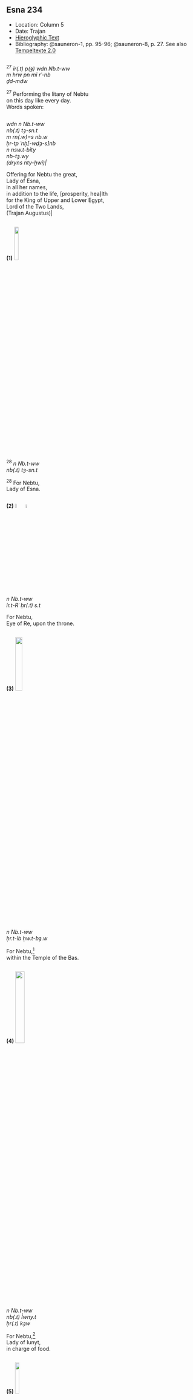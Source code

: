 ## Esna 234 {-}  
  
<style>  
  
  .col2 {  
    columns: 2 320px;         /* number of columns and width in pixels*/  
    -webkit-columns: 2 320px; /* chrome, safari */  
    -moz-columns: 2 320px;    /* firefox */  
    -webkit-column-break-inside: avoid;  
    -page-break-inside: avoid;  
    -break-inside: avoid;  
  }  
  
</style>  

- Location: Column 5
- Date: Trajan
- [Hieroglyphic Text](https://www.ifao.egnet.net/uploads/publications/enligne/Temples-Esna003.pdf#page=141){target="_blank"}  
- Bibliography: @sauneron-1, pp. 95-96; @sauneron-8, p. 27. See also [Tempeltexte 2.0](http://www.tempeltexte.uni-tuebingen.de/portal/#/text-detail/1004){target="_blank"} 


<div class="col2">  

^27^ *ỉr(.t) p(ȝ) wdn Nb.t-ww   *  
*m hrw pn mỉ rʿ-nb  *  
*ḏd-mdw  *  
  
^27^ Performing the litany of Nebtu  
on this day like every day.  
Words spoken:  

</div>

<div class="col2">

*wdn n Nb.t-ww  *  
*nb(.t) tȝ-sn.t  *  
*m rn(.w)=s nb.w*  
*ḥr-tp ʿnḫ[-wḏȝ-s]nb  *  
*n nsw.t-bỉty  *  
*nb-tȝ.wy*  
*(dryns nty-ḫwỉ)|  *  
  
Offering for Nebtu the great,  
Lady of Esna,  
in all her names,  
in addition to the life, [prosperity, hea]lth    
for the King of Upper and Lower Egypt,  
Lord of the Two Lands,  
(Trajan Augustus)|  

</div>

**(1)** ![](./images/234_28_1.png){width=15%}  

<div class="col2">  

^28^ *n Nb.t-ww    *  
*nb(.t) tȝ-sn.t   * 
  
^28^ For Nebtu,  
Lady of Esna.  

</div>

**(2)** ![](./images/234_28_2a.png){width=5.5%}![](./images/234_28_2b.png){width=5%}   

<div class="col2">  

*n Nb.t-ww    *  
*ỉr.t-Rʿ ḥr(.t) s.t  *  
  
For Nebtu,  
Eye of Re, upon the throne.

</div>
 
**(3)**
![](./images/234_28_3.png){width=19%}

<div class="col2">  

*n Nb.t-ww  *  
*ḥr.t-ỉb ḥw.t-bȝ.w  *  
  
For Nebtu,[^fn-234-3]  
within the Temple of the Bas.

</div>

[^fn-234-3]: **n < nfr; b < bȝ.w; ww*, "field".

**(4)**
![](./images/234_28_4.png){width=22%} 

<div class="col2">  

*n Nb.t-ww   *  
*nb(.t) Ỉwny.t  *  
*ḥr(.t) kȝw  *  
   
For Nebtu,[^fn-234-4]  
Lady of Iunyt,  
in charge of food.

</div>

[^fn-234-4]: *nb; w < wỉȝ*, "bark"; *w* < ?. @sauneron-8, pp. 86, 169, suggested this might be the feminine ending *t* (< *ṯȝw*); @kurth-1, p. 360, n. 60, proposed it could write *w*, derived from the literary verb *wfȝ*, "to sigh; huff." Alternatively, this could simply be a meronymic substitution (sail of a boat, replaces a boat, *w < wỉȝ*). Even simpler, it might just be an epigraphic error for the similarly shaped *wȝ.t* sign. The sail alludes to spellings of the toponym "Iunyt" with the same sign: e.g. [Esna 259], 3 (5); *Esna* VI, 501; *Esna* VII, 567, 6; 625, 6; 632, 5; derived from *ỉwn*, "pillar of air."  

**(5)** 
![](./images/234_28_5.png){width=14.5%}  

<div class="col2">

*n Nb.t-ww  *  
*nb(.t) ḥw.t-ỉt  *  
*ḥnw.t nfr.w(t)    *  
  
For Nebtu,[^fn-234-5]  
Lady of the Temple of the Father,  
Mistress of Beautiful women.

</div>

[^fn-234-5]: *n or nb < nfr; b < bȝ.t*. "bushes", or *w < wȝḏ*, "papyrus", or *w < ww*, "field"; *w < wȝḥ *. @sauneron-8, p. 156, seems to imply most examples of the middle sign represent *b* in Nebtu; but on pp. 85-86, 91, he noted multiple examples where it appears to write *w*.

**(6)** ![](./images/234_28_6.png){width=11%}  

<div class="col2">

*n Nb.t-ww   *  
*nb.t ḥw.t-Mw.t  *  
*wr ỉdb.(w)  *  
   
*mȝȝ r pȝ wḫȝ n rsy-ỉȝbty  *  
  
  
For Nebtu,  
Lady of the Temple of the Mother,[^fn-234-6a]  
great of cultivated fields.   
  
(Look to the column to the south-east).  
*Hymn continues in [Esna 241] *

</div>

[^fn-234-6a]: In the continuation of this verse ([Esna 241], 1, 6bis), Nebtu is said to be "Lady of the Temple of Neith", unless the ideogram of Neith there should actually be read *mw.t*, "mother."